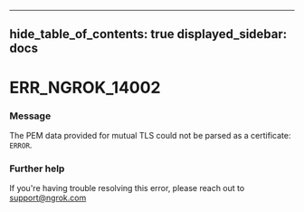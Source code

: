 

---
hide_table_of_contents: true
displayed_sidebar: docs
---


# ERR_NGROK_14002

### Message
The PEM data provided for mutual TLS could not be parsed as a certificate: `ERROR`.

<ErrorDetails />



### Further help
If you're having trouble resolving this error, please reach out to [support@ngrok.com](mailto:support@ngrok.com?subject=Help%20with%20ERR_NGROK_14002)

